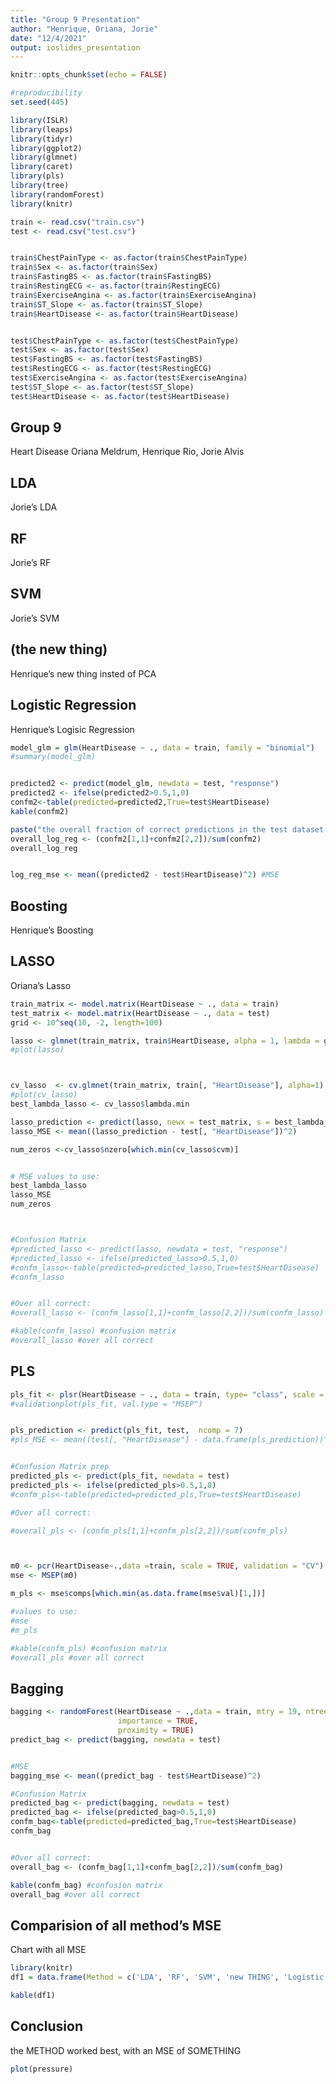 ```yaml
---
title: "Group 9 Presentation"
author: "Henrique, Oriana, Jorie"
date: "12/4/2021"
output: ioslides_presentation
---
```


```r
knitr::opts_chunk$set(echo = FALSE)
```

```r


#reproducibility
set.seed(445)

library(ISLR)
library(leaps)
library(tidyr)
library(ggplot2)
library(glmnet)
library(caret)
library(pls) 
library(tree)
library(randomForest)
library(knitr)

train <- read.csv("train.csv")
test <- read.csv("test.csv")


train$ChestPainType <- as.factor(train$ChestPainType)
train$Sex <- as.factor(train$Sex)
train$FastingBS <- as.factor(train$FastingBS)
train$RestingECG <- as.factor(train$RestingECG)
train$ExerciseAngina <- as.factor(train$ExerciseAngina)
train$ST_Slope <- as.factor(train$ST_Slope)
train$HeartDisease <- as.factor(train$HeartDisease)


test$ChestPainType <- as.factor(test$ChestPainType)
test$Sex <- as.factor(test$Sex)
test$FastingBS <- as.factor(test$FastingBS)
test$RestingECG <- as.factor(test$RestingECG)
test$ExerciseAngina <- as.factor(test$ExerciseAngina)
test$ST_Slope <- as.factor(test$ST_Slope)
test$HeartDisease <- as.factor(test$HeartDisease)

```

## Group 9

Heart Disease
Oriana Meldrum, Henrique Rio, Jorie Alvis

## LDA

Jorie's LDA

## RF

Jorie's RF

## SVM

Jorie's SVM

## (the new thing)

Henrique's new thing insted of PCA

## Logistic Regression

Henrique's Logisic Regression



```r
model_glm = glm(HeartDisease ~ ., data = train, family = "binomial")
#summary(model_glm)


predicted2 <- predict(model_glm, newdata = test, "response")
predicted2 <- ifelse(predicted2>0.5,1,0)
confm2<-table(predicted=predicted2,True=test$HeartDisease)
kable(confm2)

paste("the overall fraction of correct predictions in the test dataset is :",(confm2[1,1]+confm2[2,2])/sum(confm2))
overall_log_reg <- (confm2[1,1]+confm2[2,2])/sum(confm2)
overall_log_reg


log_reg_mse <- mean((predicted2 - test$HeartDisease)^2) #MSE

```

## Boosting

Henrique's Boosting

## LASSO

Oriana's Lasso

```r

train_matrix <- model.matrix(HeartDisease ~ ., data = train)
test_matrix <- model.matrix(HeartDisease ~ ., data = test)
grid <- 10^seq(10, -2, length=100)

lasso <- glmnet(train_matrix, train$HeartDisease, alpha = 1, lambda = grid, thresh = 1e-12, family = "binomial")
#plot(lasso)



cv_lasso  <- cv.glmnet(train_matrix, train[, "HeartDisease"], alpha=1)
#plot(cv_lasso)
best_lambda_lasso <- cv_lasso$lambda.min

lasso_prediction <- predict(lasso, newx = test_matrix, s = best_lambda_lasso)
lasso_MSE <- mean((lasso_prediction - test[, "HeartDisease"])^2)

num_zeros <-cv_lasso$nzero[which.min(cv_lasso$cvm)]


# MSE values to use:
best_lambda_lasso
lasso_MSE
num_zeros



#Confusion Matrix
#predicted_lasso <- predict(lasso, newdata = test, "response")
#predicted_lasso <- ifelse(predicted_lasso>0.5,1,0)
#confm_lasso<-table(predicted=predicted_lasso,True=test$HeartDisease)
#confm_lasso


#Over all correct:
#overall_lasso <- (confm_lasso[1,1]+confm_lasso[2,2])/sum(confm_lasso)

#kable(confm_lasso) #confusion matrix
#overall_lasso #over all correct
```

## PLS

```r

pls_fit <- plsr(HeartDisease ~ ., data = train, type= "class", scale = TRUE, validation = "CV")
#validationplot(pls_fit, val.type = "MSEP")


pls_prediction <- predict(pls_fit, test,  ncomp = 7)
#pls_MSE <- mean((test[, "HeartDisease"] - data.frame(pls_prediction))^2)


#Confusion Matrix prep
predicted_pls <- predict(pls_fit, newdata = test)
predicted_pls <- ifelse(predicted_pls>0.5,1,0)
#confm_pls<-table(predicted=predicted_pls,True=test$HeartDisease)

#Over all correct:

#overall_pls <- (confm_pls[1,1]+confm_pls[2,2])/sum(confm_pls)



m0 <- pcr(HeartDisease~.,data =train, scale = TRUE, validation = "CV")
mse <- MSEP(m0)

m_pls <- mse$comps[which.min(as.data.frame(mse$val)[1,])]

#values to use:
#mse
#m_pls

#kable(confm_pls) #confusion matrix
#overall_pls #over all correct

```


## Bagging
```r

bagging <- randomForest(HeartDisease ~ .,data = train, mtry = 19, ntree = 500, type = "class", 
                        importance = TRUE,
                        proximity = TRUE) 
predict_bag <- predict(bagging, newdata = test)


#MSE
bagging_mse <- mean((predict_bag - test$HeartDisease)^2) 

#Confusion Matrix
predicted_bag <- predict(bagging, newdata = test)
predicted_bag <- ifelse(predicted_bag>0.5,1,0)
confm_bag<-table(predicted=predicted_bag,True=test$HeartDisease)
confm_bag


#Over all correct:
overall_bag <- (confm_bag[1,1]+confm_bag[2,2])/sum(confm_bag)

kable(confm_bag) #confusion matrix
overall_bag #over all correct

```


## Comparision of all method's MSE

Chart with all MSE

```r
library(knitr)
df1 = data.frame(Method = c('LDA', 'RF', 'SVM', 'new THING', 'Logistic Regression', 'Boosting', 'LASSO', 'PLS', 'Bagging'),  MSE = c(0,0,0,0,0.1498638,0,0,0.1054 ,0.1165492))

kable(df1)

```

## Conclusion

the METHOD worked best, with an MSE of SOMETHING

```r
plot(pressure)
```

